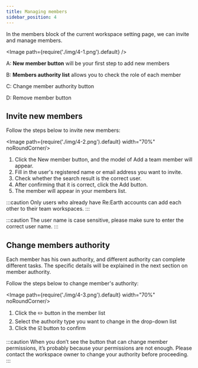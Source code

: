 ```yaml
---
title: Managing members
sidebar_position: 4
---
```


In the members block of the current workspace setting page, we can invite and manage members.

<Image path={require('./img/4-1.png').default} />

A: **New member button** will be your first step to add new members

B: **Members authority list** allows you to check the role of each member

C: Change member authority  button

D: Remove member button

## Invite new members

Follow the steps below to invite new members:

<Image path={require('./img/4-2.png').default} width="70%" noRoundCorner/>

1. Click the New member button, and the model of Add a team member will appear.
2. Fill in the user's registered name or email address you want to invite.
3. Check whether the search result is the correct user.
4. After confirming that it is correct, click the Add button.
5. The member will appear in your members list.

:::caution
Only users who already have Re:Earth accounts can add each other to their team workspaces.
:::

:::caution
The user name is case sensitive, please make sure to enter the correct user name.
:::

## Change members authority 

Each member has his own authority, and different authority can complete different tasks. The specific details will be explained in the next section on member authority.

Follow the steps below to change member's authority:

<Image path={require('./img/4-3.png').default} width="70%" noRoundCorner/>

1. Click the ✏️ button in the member list
2. Select the authority type you want to change in the drop-down list
3. Click the ☑️ button to confirm

:::caution
When you don’t see the button that can change member permissions, it’s probably because your permissions are not enough. Please contact the workspace owner to change your authority before proceeding.
:::
